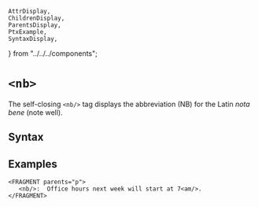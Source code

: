     AttrDisplay,
    ChildrenDisplay,
    ParentsDisplay,
    PtxExample,
    SyntaxDisplay,
} from "../../../components";

# `<nb>`

The self-closing `<nb/>` tag displays the abbreviation (NB)
 for the Latin <em>nota bene</em> (note well).

## Syntax

<SyntaxDisplay name="nb" />

## Examples

 ```ptx-example
<FRAGMENT parents="p">
    <nb/>:  Office hours next week will start at 7<am/>.
</FRAGMENT>
```
